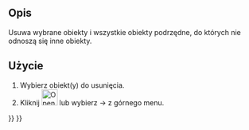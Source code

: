 <languages/>

{{Docnav/pl
|[[OpenSCAD_ReplaceObject/pl|Zamień obiekt]]
|[[OpenSCAD_RefineShapeFeature/pl|Udoskonal kształt cechy]]
|[[OpenSCAD_Workbench/pl|środowisko pracy OpenSCAD]]
|IconL=OpenSCAD_ReplaceObject.svg
|IconR=OpenSCAD_RefineShapeFeature.svg
|IconC=Workbench_OpenSCAD.svg
}}

<div class="mw-translate-fuzzy">
{{GuiCommand/pl
|Name=OpenSCAD RemoveSubtree
|Name/pl=OpenSCAD: Usuń gałąź drzewa‏‎
|MenuLocation=OpenSCAD → Usuń gałąź drzewa
|Workbenches=[[OpenSCAD_Workbench/pl|OpenSCAD]]
}}
</div>

<span id="Description"></span>
==Opis== 

Usuwa wybrane obiekty i wszystkie obiekty podrzędne, do których nie odnoszą się inne obiekty.

<span id="Usage"></span>
==Użycie== 

<div class="mw-translate-fuzzy">
# Wybierz obiekt(y) do usunięcia.
# Kliknij [[Image:OpenSCAD_RemoveSubtree.svg|32px]] lub wybierz {{KEY|OpenSCAD}} → {{KEY|[[Image:OpenSCAD_RemoveSubtree.svg|32px]] Usuń gałąź drzewa}} z górnego menu.
</div>


{{Docnav/pl
|[[OpenSCAD_ReplaceObject/pl|Zamień obiekt]]
|[[OpenSCAD_RefineShapeFeature/pl|Udoskonal kształt cechy]]
|[[OpenSCAD_Workbench/pl|środowisko pracy OpenSCAD]]
|IconL=OpenSCAD_ReplaceObject.svg
|IconR=OpenSCAD_RefineShapeFeature.svg
|IconC=Workbench_OpenSCAD.svg
}}

{{OpenSCAD_Tools_navi{{#translation:}}}}
{{Userdocnavi{{#translation:}}}}